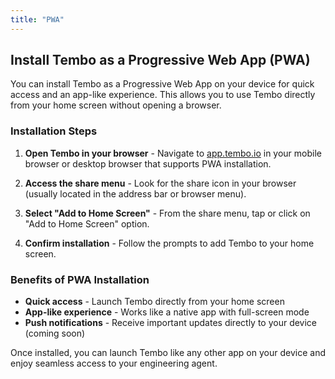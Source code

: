 ```yaml
---
title: "PWA"
---
```


## Install Tembo as a Progressive Web App (PWA)

You can install Tembo as a Progressive Web App on your device for quick access and an app-like experience. This allows you to use Tembo directly from your home screen without opening a browser.

### Installation Steps

1. **Open Tembo in your browser** - Navigate to [app.tembo.io](https://app.tembo.io) in your mobile browser or desktop browser that supports PWA installation.

2. **Access the share menu** - Look for the share icon in your browser (usually located in the address bar or browser menu).

3. **Select "Add to Home Screen"** - From the share menu, tap or click on "Add to Home Screen" option.

4. **Confirm installation** - Follow the prompts to add Tembo to your home screen.

### Benefits of PWA Installation

- **Quick access** - Launch Tembo directly from your home screen
- **App-like experience** - Works like a native app with full-screen mode
- **Push notifications** - Receive important updates directly to your device (coming soon)

Once installed, you can launch Tembo like any other app on your device and enjoy seamless access to your engineering agent.

